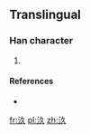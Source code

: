 ==Translingual==

===Han character===
{{Han char|rn=85|rad=水|as=03|sn=6|four=|canj=ENO,XENO}}

# {{defn|Han|sort=水03}}

====References====
* {{Han ref|kx=0607.051|hdz=31554.041|uh=6C63|ud=27747}}

[[fr:汣]]
[[pl:汣]]
[[zh:汣]]